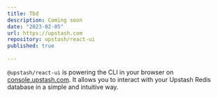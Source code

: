 ```yaml
---
title: Tbd
description: Coming soon
date: "2023-02-05"
url: https://upstash.com
repository: upstash/react-ui
published: true
  
---
```



`@upstash/react-ui` is powering the CLI in your browser on [console.upstash.com](https://console.upstash.com). It allows you to interact with your Upstash Redis database in a simple and intuitive way.